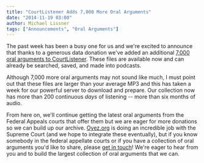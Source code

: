 ```yaml
---
title: "CourtListener Adds 7,000 More Oral Arguments"
date: "2014-11-19 03:00"
author: Michael Lissner
tags: ["Announcements", "Oral Arguments"]
---
```


The past week has been a busy one for us and we're excited to announce
that thanks to a generous data donation we've added an additional [7,000
oral arguments to
CourtListener](https://www.courtlistener.com/?order_by=dateArgued+desc&type=oa).
These files are available now and can already be searched, saved, and
made into podcasts.

Although 7,000 more oral arguments may not sound like much, I must point
out that these files are larger than your average MP3 and this has taken
a week for our powerful server to download and prepare. Our collection
now has more than 200 continuous *days* of listening -- more than six
months of audio.

From here on, we'll continue getting the latest oral arguments from the
Federal Appeals courts that offer them but we are eager for more
donations so we can build up our archive. [Oyez.org](http://oyez.org) is
doing an incredible job with the Supreme Court (and we hope to integrate
these eventually), but if you know somebody in the federal appellate
courts or if you have a collection of oral arguments you'd like to
share, please [get in touch](https://www.courtlistener.com/contact/)!
We're eager to hear from you and to build the largest collection of oral
arguments that we can.

